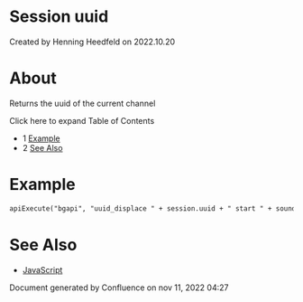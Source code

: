 
# Session uuid 

 Created by  Henning Heedfeld on 2022.10.20

# About

Returns the uuid of the current channel

  
Click here to expand Table of Contents

* 1 [Example](#example)
* 2 [See Also](#see-also)

# Example

```xml
apiExecute("bgapi", "uuid_displace " + session.uuid + " start " + soundFile);
```

# See Also

* [JavaScript](../index.mdx#api)

Document generated by Confluence on nov 11, 2022 04:27
